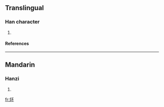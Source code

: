 ==Translingual==
===Han character===
{{Han char|rn=86|rad=火|as=04|sn=8|four=|canj=火一火 (FMF)}}
# {{defn|Han|sort=火04}}
====References====
{{Han ref|kx=0667.090|dkj=18906|dj=1076.180|hdz=32191.100|uh=708B|ud=28811}}

----
==Mandarin==
===Hanzi===
{{cmn-hanzi|pin=[[pī]] (pi1)|wg=p'i<sup>1</sup>}}
# {{defn|Mandarin}}

[[fr:炋]]